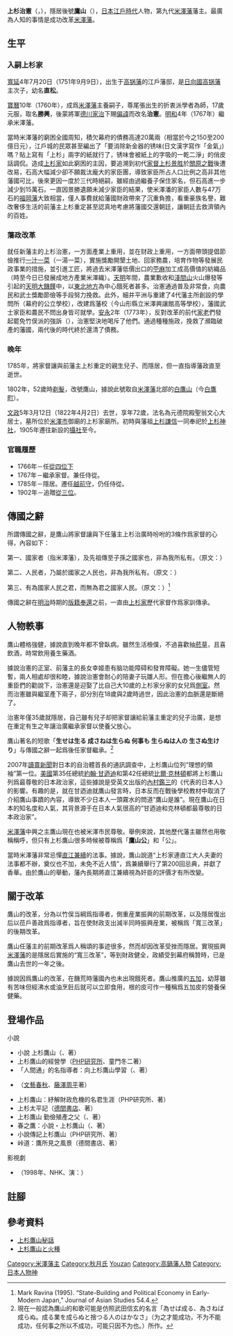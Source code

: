 {{Infobox officeholder
| name               = 上杉治憲
| image              = 上杉鷹山.jpg
| caption            = 上杉鷹山像

| office            = [[米澤藩|米澤藩]]第9代藩主
| term_start        = 1767年
| term_end          = 1785年
| predecessor       = {{link-ja|上杉重定|上杉重定}}
| successor         = {{link-ja|上杉治廣|上杉治広}}

| birth_name         = 	
| birth_date         = {{birth date|1751|9|9}}<br>（[[寶曆_(桃園天皇)|寶曆]]元年7月20日）
| birth_place        = 
| death_date         = {{death date and age|1822|4|2|1751|9|9}}<br>（[[文政|文政]]5年3月11日）
| death_place        = 
| module             = {{日本武士|child=yes
|時代= 
|幼名=
|改名= [[幼名|幼名]]：松三郎（秋月家時代）→ 直松，諱：上杉勝興→上杉治憲
|别名= 通称：直丸，出家号：鷹山
|諡号= 
|神号= 
|戒名= 元德院殿聖翁文心大居士
|洗禮名= 
|墓所= 
|朝廷官位= [[從四位|從四位下]][[彈正台|彈正大弼]]、[[侍從|侍從]]、[[越前国|越前守]]、贈[[從三位|從三位]]
|幕府職位= 
|主君= 
|藩= 
|氏族= [[上杉氏|上杉氏]]
|父母= 
|養父= 
|養母= 
|兄弟= 
|姐妹= 
|正室=
|側室= 
|嗣子= 
|嗣女=
|養子= 
|養女= 
 }}
}}
'''上杉治憲'''（{{jpn|j=上杉 治憲|kana=うえすぎ はるのり|rm=Uesugi Harunori}}，{{bd|1751年|9月9日|1822年|4月2日|catIdx=Uesugi Youzan}}），隱居後號'''鷹山'''（{{jpn|j=鷹山|kana=うえすぎようざん|rm=Yōzan}}），[[日本|日本]][[江戶時代|江戶時代]]人物，第九代[[米澤藩|米澤藩]]藩主。最廣為人知的事情是成功改革[[米澤藩|米澤藩]]。

== 生平 ==
=== 入嗣上杉家 ===
[[寬延|寬延]]4年7月20日（1751年9月9日），出生于[[高锅藩|高锅藩]]的江戶藩邸，是[[日向國|日向國]][[高锅藩|高锅藩]]主{{tsl|ja|秋月種美}}次子，幼名'''直松'''。

[[寶曆_(桃園天皇)|寶曆]]10年（1760年），成爲[[米澤藩|米澤藩]]主{{tsl|ja|上杉重定}}養嗣子，尊尾張出生的折衷派學者{{tsl|ja|細井平洲}}為師，17歲元服，取名'''勝興'''，後蒙將軍[[德川家治|德川家治]]下賜[[偏諱|偏諱]]而改名'''治憲'''。[[明和_(年號)|明和]]4年（1767年）繼承米澤藩。

當時米澤藩的窮困全國周知，積欠幕府的債務高達20萬兩（相當於今之150至200億日元），江戶城的民眾甚至編出了「要消除新金器的锈味(日文漢字寫作「金氣」)嗎？貼上寫有「上杉」兩字的紙就行了，锈味會被紙上的字吸的一乾二淨」的俏皮話調侃。造成[[上杉家|上杉家]]如此窮困的主因，要追溯到初代[[家督|家督]][[上杉景胜|上杉景胜]]於[[關原之戰|關原之戰]]後遭改易，石高大幅減少卻不願裁汰龐大的家臣團，導致家臣所占人口比例之高非其他藩國可比，後來更因一度於三代時絕嗣，雖經由過繼養子保住家名，但石高進一步減少到15萬石。一直因景勝遺願未減少家臣的結果，使米澤潘的家臣人數与47万石的[[福岡藩|福岡藩]]大致相當，僅人事費就給藩國財政帶來了沉重負擔，看重豪族名譽，難改奢侈生活的前藩主上杉重定甚至認真地考慮將藩國交還朝廷，讓朝廷去救濟領內的百姓。

=== 藩政改革 ===
就任新藩主的上杉治憲，一方面產業上重用{{tsl|ja|竹俣当纲|竹俣当綱}}，並在财政上重用{{tsl|ja|莅户善政|莅戸善政}}，一方面帶頭提倡節儉推行[[一汁一菜|一汁一菜]]（一湯一菜），實施獎勵開墾土地、回家務農，培育作物等發展民政事業的措施，並引進工匠，將過去米澤藩低價出口的[[苧麻|苧麻]]加工成高價值的紡織品（時至今日已發展成地方產業米澤織）。[[天明_(日本)|天明]]年間，農業歉收和[[淺間山|淺間山]]火山爆發等引起的[[天明大饑荒|天明大饑饉]]中，以[[東北地方|東北地方]]為中心餓死者甚多。治憲通過普及非常食，向農民和武士獎勵節儉等手段努力挽救。此外，細井平洲与{{tsl|ja|神保綱忠}}重建了4代藩主{{tsl|ja|上杉綱憲}}所創設的學問所（幕府的公立學校），改建爲藩校{{tsl|ja|興譲館|興讓館}}（今山形縣立米澤興讓館高等學校），藩國武士家臣和農民不問出身皆可就學。[[安永_(年號)|安永]]2年（1773年），反對改革的前代[[家老|家老]]們發起罷免竹俣派的強訴（{{tsl|ja|七家騒動}}），治憲堅決地喝斥了他們。通過種種施政，挽救了瀕臨破產的藩國，兩代後的{{tsl|ja|上杉斉定|齊定}}時代終於還清了債務。

=== 晚年 ===
1785年，將家督讓與前藩主上杉重定的親生兒子、{{tsl|ja|上杉治広|治廣}}而隱居，但一直指導藩政直至逝世。

1802年，52歲時[[出家|剃髮]]，改號鷹山，據說此號取自[[米澤藩|米澤藩]]北部的[[白鷹山|白鷹山]]（今[[白鷹町|白鷹町]]）。

[[文政|文政]]5年3月12日（1822年4月2日）去世，享年72歲，法名為元德院殿聖翁文心大居士，墓所位於[[米澤市|米澤市]]御廟的上杉家廟所。初時與藩祖[[上杉謙信|上杉謙信]]一同奉祀於[[上杉神社|上杉神社]]，1905年遷往新設的[[攝社|攝社]]{{tsl|ja|松岬神社}}至今。

=== 官職履歷 ===
* 1766年－任[[從四位|從四位下]]{{tsl|ja|弾正台|彈正大弼}}
* 1767年－繼承家督。兼任侍從。
* 1785年－隱居。遷任[[越前|越前守]]，仍任侍從。
* 1902年－追贈[[從三位|從三位]]。

== 傳國之辭 ==
所謂傳國之辭，是鷹山將家督讓與下任藩主上杉治廣時吩咐的3條作爲家督的心得，內容如下：

第一、國家者（指米澤藩），及先祖傳至子孫之國家也，非為我所私有。（原文：{{lang|ja|国家は先祖より子孫へ伝候国家にして我私すべき物にはこれ無く候}}）

第二、人民者，乃屬於國家之人民也，非為我所私有。（原文：{{lang|ja|人民は国家に属したる人民にして我私すべき物にはこれ無く候}}）

第三、有為國家人民之君，而無為君之國家人民。（原文：{{lang|ja|国家人民の為に立たる君にて君の為に立たる国家人民にはこれ無く候}}）<ref name=Ravina>Mark Ravina (1995). “State-Building and Political Economy in Early-Modern Japan,” Journal of Asian Studies 54.4.</ref>

傳國之辭在[[明治|明治]]時期的[[版籍奉還|版籍奉還]]之前，一直由[[上杉家|上杉家]]歷代家督作爲家訓傳承。

== 人物軼事 ==
鷹山體格強健，據說直到晚年都不曾臥病。雖然生活檢僕，不過喜歡抽[[菸草|菸草]]，且喜飲酒，時常飲用養生藥酒。

據說治憲的正室、前藩主的長女幸姬患有脑功能障碍和發育障礙。她一生儘管短暫，兩人相處却很和睦，據說治憲會耐心的陪妻子玩雛人形。但在擔心後繼無人的重臣們的勸說下，治憲還是迎娶了比自己大10歲的上杉家分家的女兒{{tsl|ja|浄鏡院|阿豐之方}}爲[[側室|側室]]。然而治憲雖與繼室產下兩子，卻分別在18歲與2歲時過世，因此治憲的血脈還是斷絕了。

治憲年僅35歲就隱居，自己雖有兒子却把家督讓給前藩主重定的兒子治廣，是想在重定有生之年讓治廣繼承家督以使養父放心。

鷹山著名的短歌「'''生せは生る 成さねは生らぬ 何事も 生らぬは人の 生さぬ生けり'''」与傳國之辭一起爲後任家督繼承。<ref>現在一般認為鷹山的和歌可能是仿照武田信玄的名言「為せば成る、為さねば成らぬ。成る業を成らぬと捨つる人のはかなさ」（为之才能成功，不为不能成功，任何事之所以不成功，可能只因不为也。）所作。</ref>

2007年[[讀賣新聞|讀賣新聞]]對日本的自治體首長的通訊調查中，上杉鷹山位列“理想的領袖”第一位。[[美國|美國]]第35任總統[[約翰·甘迺迪|約翰·甘迺迪]]和第42任總統[[比爾·克林頓|比爾·克林頓]]都將上杉鷹山列爲最尊敬的日本政治家，這些據說是受英文出版的[[內村鑑三|內村鑑三]]的《代表的日本人》的影響。有趣的是，就在甘迺迪就鷹山發言時，日本反而在戰後學校教材中取消了介紹鷹山事蹟的內容，導致不少日本人一頭霧水的問道“鷹山是誰”。現在鷹山在日本的知名度和人氣，其背景源于在日本人氣很高的“甘迺迪和克林頓都最尊敬的日本政治家”。

[[米澤藩|米澤藩]]中興之主鷹山現在也被米澤市民尊敬。舉例來說，其他歷代藩主雖然也用敬稱稱呼，但只有上杉鷹山很多時候被尊稱爲「'''鷹山公'''」和「公」。

當時米澤藩非常忌憚[[直江兼續|直江兼續]]的法事。據說，鷹山說道“上杉家連直江大人夫妻的法事都不辦，奠仪也不加，未免不近人情”，爲兼續舉行了第200回忌典，并獻了香華。由於鷹山的舉動，藩內長期將直江兼續視為奸臣的評價才有所改變。

== 關于改革 ==
鷹山的改革，分為以竹俣当綱爲指導者，側重産業振興的前期改革，以及隱居復出后以莅戶善政爲指導者，旨在使財政支出減半同時振興産業，被稱爲「寬三改革」的後期改革。

鷹山任藩主的前期改革爲人稱頌的事迹很多，然而却因改革受挫而隱居。實現振興[[米澤藩|米澤藩]]的是隱居后實施的“寬三改革”，等到財政健全，政績受到幕府稱贊時，已是鷹山去世的一年之後。

據說因爲鷹山的改革，在饑荒時藩國內也未出現餓死者。鷹山推廣的[[五加|五加]]，幼芽雖有苦味但經沸水或油烹飪后就可以立即食用，根的皮可作一種稱爲五加皮的營養保健藥。

== 登場作品 ==
;小說
*小說 上杉鷹山（{{tsl|ja|学陽書房}}、{{tsl|ja|童門冬二}}著）
*上杉鷹山的經營學（[[PHP研究所|PHP研究所]]、童門冬二著）
*「人間通」的名指導者：向上杉鷹山學習（{{tsl|ja|三笠書房}}、{{tsl|ja|鈴村進}}著）
*{{tsl|ja|漆の実のみのる国|漆樹結實之國}}（[[文藝春秋|文藝春秋]]、[[藤澤周平|藤澤周平]]著）
*上杉鷹山：紓解財政危機的名君生涯（PHP研究所、{{tsl|ja|嶋津義忠}}著）
*上杉太平記（[[德間書店|德間書店]]、{{tsl|ja|長谷川伸}}著）
*上杉鷹山 勤儉殖產之父（{{tsl|ja|偕成社}}、{{tsl|ja|和田傳}}著）　　
*春之鷹：小說・上杉鷹山（{{tsl|ja|春陽堂書店}}、{{tsl|ja|風巻絃一}}著）
*小說傳記上杉鷹山（PHP研究所、{{tsl|ja|八幡和郎}}著）
*峠道：鷹所見之風景（德間書店、{{tsl|ja|上田秀人}}著）

;影視劇
*{{tsl|ja|上杉鷹山-二百年前の行政改革-|上杉鷹山：二百年前的行政改革}}（1998年、NHK、演：{{tsl|ja|筒井道隆}}）

== 註腳 ==
{{reflist}}

== 參考資料 ==
*[https://web.archive.org/web/20041211131404/http://e-yone.jp/backnumber/yozan/index.htm 上杉鷹山秘話]
*[http://japansake.exblog.jp/15036244/ 上杉鷹山と火種]{{dead link|date=2017年11月 |bot=InternetArchiveBot |fix-attempted=yes }}

{{山內上杉家歷代當主}}
{{米澤藩主}}
{{Normdaten}}

{{DEFAULTSORT:Uesugi Youzan}}

[[Category:米澤藩主|Category:米澤藩主]]
[[Category:秋月氏|Category:秋月氏]]
[[Category:米澤上杉氏|Youzan]]
[[Category:高鍋藩人物|Category:高鍋藩人物]]
[[Category:日本人物神|Category:日本人物神]]